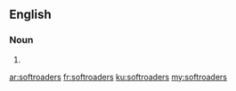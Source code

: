 ==English==

===Noun===
{{head|en|noun plural form}}

# {{plural of|softroader|lang=en}}

[[ar:softroaders]]
[[fr:softroaders]]
[[ku:softroaders]]
[[my:softroaders]]